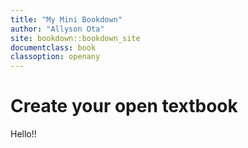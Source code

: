 ```yaml
---
title: "My Mini Bookdown"
author: "Allyson Ota"
site: bookdown::bookdown_site
documentclass: book
classoption: openany
---
```


# Create your open textbook

Hello!!
